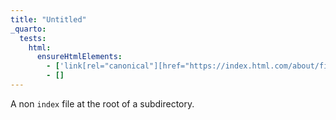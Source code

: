 ```yaml
---
title: "Untitled"
_quarto:
  tests:
    html:
      ensureHtmlElements:
        - ['link[rel="canonical"][href="https://index.html.com/about/file.html"]']
        - []
---
```


A non `index` file at the root of a subdirectory.

